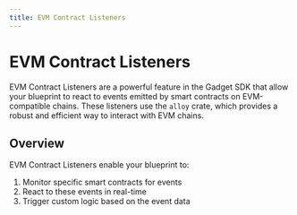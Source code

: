 ```yaml
---
title: EVM Contract Listeners
---
```


# EVM Contract Listeners

EVM Contract Listeners are a powerful feature in the Gadget SDK that allow your blueprint to react to events emitted by smart contracts on EVM-compatible chains. These listeners use the `alloy` crate, which provides a robust and efficient way to interact with EVM chains.

## Overview

EVM Contract Listeners enable your blueprint to:

1. Monitor specific smart contracts for events
2. React to these events in real-time
3. Trigger custom logic based on the event data

